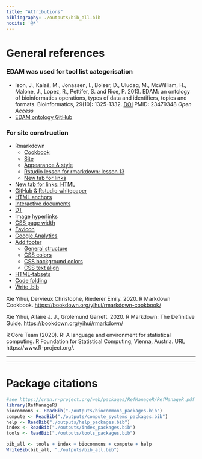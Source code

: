 ```yaml
---
title: "Attributions"
bibliography: ./outputs/bib_all.bib
nocite: '@*'
---
```


# General references 

### EDAM was used for tool list categorisation

- Ison, J., Kalaš, M., Jonassen, I., Bolser, D., Uludag, M., McWilliam, H., Malone, J., Lopez, R., Pettifer, S. and Rice, P. 2013. EDAM: an ontology of bioinformatics operations, types of data and identifiers, topics and formats. Bioinformatics, 29(10): 1325-1332. [DOI](https://doi.org/10.1093/bioinformatics/btt113) PMID: 23479348 *Open Access*
- [EDAM ontology GitHub](https://github.com/edamontology/edamontology)

### For site construction

- Rmarkdown
     - [Cookbook](https://bookdown.org/yihui/rmarkdown-cookbook/)
     - [Site](https://bookdown.org/yihui/rmarkdown/rmarkdown-site.html)
     - [Appearance & style](https://bookdown.org/yihui/rmarkdown/html-document.html#appearance-and-style)
     - [Rstudio lesson for rmarkdown: lesson 13](https://rmarkdown.rstudio.com/lesson-13.html)
     - [New tab for links](https://community.rstudio.com/t/how-to-direct-a-link-to-another-tab-in-md-files/48737/2)
- [New tab for links: HTML](https://stackoverflow.com/a/17711167)
- [GitHub & Rstudio whitepaper](https://resources.github.com/whitepapers/github-and-rstudio/)
- [HTML anchors](https://stackoverflow.com/a/7015050)
- [Interactive documents](https://bookdown.org/yihui/rmarkdown/interactive-documents.html)
- [DT](https://rstudio.github.io/DT/)
- [Image hyperlinks](https://stackoverflow.com/a/42235353)
- [CSS page width](https://stackoverflow.com/a/46564977)
- [Favicon](https://bookdown.org/yihui/rmarkdown-cookbook/favicon.html)
- [Google Analytics](https://stackoverflow.com/a/45169407)
- [Add footer](https://bookdown.org/yihui/rmarkdown-cookbook/include-html.html)
     - [General structure](https://github.com/rstudio/rmarkdown/issues/1761#issuecomment-574875775)
     - [CSS colors](https://www.w3schools.com/cssref/css_colors.asp)
     - [CSS background colors](https://stackoverflow.com/a/38387051)
     - [CSS text align](https://www.w3schools.com/cssref/pr_text_text-align.ASP)
- [HTML-tabsets](https://bookdown.org/yihui/rmarkdown-cookbook/html-tabs.html)
- [Code folding](https://bookdown.org/yihui/rmarkdown-cookbook/fold-show.html)
- [Write .bib](https://bookdown.org/yihui/rmarkdown-cookbook/write-bib.html)


Xie Yihui, Dervieux Christophe, Riederer Emily. 2020. R Markdown Cookbook. [https://bookdown.org/yihui/rmarkdown-cookbook/](https://bookdown.org/yihui/rmarkdown-cookbook/)

Xie Yihui, Allaire J. J., Grolemund Garrett. 2020. R Markdown: The Definitive Guide. [https://bookdown.org/yihui/rmarkdown/](https://bookdown.org/yihui/rmarkdown/)

R Core Team (2020). R: A language and environment for statistical computing. R Foundation for Statistical Computing,
  Vienna, Austria. URL https://www.R-project.org/.

-----

-----

# Package citations

```r
#see https://cran.r-project.org/web/packages/RefManageR/RefManageR.pdf
library(RefManageR)
biocommons <- ReadBib("./outputs/biocommons_packages.bib")
compute <- ReadBib("./outputs/compute_systems_packages.bib")
help <- ReadBib("./outputs/help_packages.bib")
index <- ReadBib("./outputs/index_packages.bib")
tools <- ReadBib("./outputs/tools_packages.bib")

bib_all <- tools + index + biocommons + compute + help
WriteBib(bib_all, "./outputs/bib_all.bib")
```

